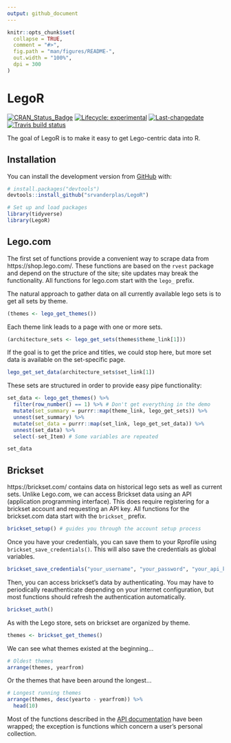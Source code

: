 ```yaml
---
output: github_document
---
```


<!-- README.md is generated from README.Rmd. Please edit that file -->


```r
knitr::opts_chunk$set(
  collapse = TRUE,
  comment = "#>",
  fig.path = "man/figures/README-",
  out.width = "100%",
  dpi = 300
)
```
# LegoR

<!-- badges: start -->
[![CRAN_Status_Badge](https://www.r-pkg.org/badges/version/LegoR)](https://cran.r-project.org/package=LegoR)
[![Lifecycle: experimental](https://img.shields.io/badge/lifecycle-experimental-orange.svg)](https://www.tidyverse.org/lifecycle/#experimental)
[![Last-changedate](https://img.shields.io/badge/last%20change-`r gsub('-', '--', Sys.Date())`-yellowgreen.svg)](/commits/master)
[![Travis build status](https://travis-ci.org/srvanderplas/LegoR.svg?branch=master)](https://travis-ci.org/srvanderplas/LegoR)
<!-- badges: end -->

The goal of LegoR is to make it easy to get Lego-centric data into R.

## Installation

You can install the development version from [GitHub](https://github.com/) with:

``` r
# install.packages("devtools")
devtools::install_github("srvanderplas/LegoR")
```
```r
# Set up and load packages
library(tidyverse)
library(LegoR)
```

## Lego.com

The first set of functions provide a convenient way to scrape data from https://shop.lego.com/. These functions are based on the `rvest` package and depend on the structure of the site; site updates may break the functionality. All functions for lego.com start with the `lego_` prefix.

The natural approach to gather data on all currently available lego sets is to get all sets by theme.
```r
(themes <- lego_get_themes())
```

Each theme link leads to a page with one or more sets. 

```r
(architecture_sets <- lego_get_sets(themes$theme_link[1]))
```

If the goal is to get the price and titles, we could stop here, but more set data is available on the set-specific page.

```r
lego_get_set_data(architecture_sets$set_link[1])
```

These sets are structured in order to provide easy pipe functionality:
```r
set_data <- lego_get_themes() %>%
  filter(row_number() == 1) %>% # Don't get everything in the demo
  mutate(set_summary = purrr::map(theme_link, lego_get_sets)) %>%
  unnest(set_summary) %>%
  mutate(set_data = purrr::map(set_link, lego_get_set_data)) %>%
  unnest(set_data) %>%
  select(-set_Item) # Some variables are repeated

set_data
```

## Brickset

https://brickset.com/ contains data on historical lego sets as well as current sets. Unlike Lego.com, we can access Brickset data using an API (application programming interface). This does require registering for a brickset account and requesting an API key. All functions for the brickset.com data start with the `brickset_` prefix.

```r
brickset_setup() # guides you through the account setup process
```

Once you have your credentials, you can save them to your Rprofile using `brickset_save_credentials()`. This will also save the credentials as global variables. 

```r
brickset_save_credentials("your_username", "your_password", "your_api_key")
```

Then, you can access brickset's data by authenticating. You may have to periodically reauthenticate depending on your internet configuration, but most functions should refresh the authentication automatically. 

```r
brickset_auth()
```

As with the Lego store, sets on brickset are organized by theme. 

```r
themes <- brickset_get_themes()
```

We can see what themes existed at the beginning...
```r
# Oldest themes
arrange(themes, yearfrom)
```

Or the themes that have been around the longest...
```r
# Longest running themes
arrange(themes, desc(yearto - yearfrom)) %>%
  head(10)
```

Most of the functions described in the [API documentation](https://brickset.com/tools/webservices/v2) have been wrapped; the exception is functions which concern a user's personal collection. 
